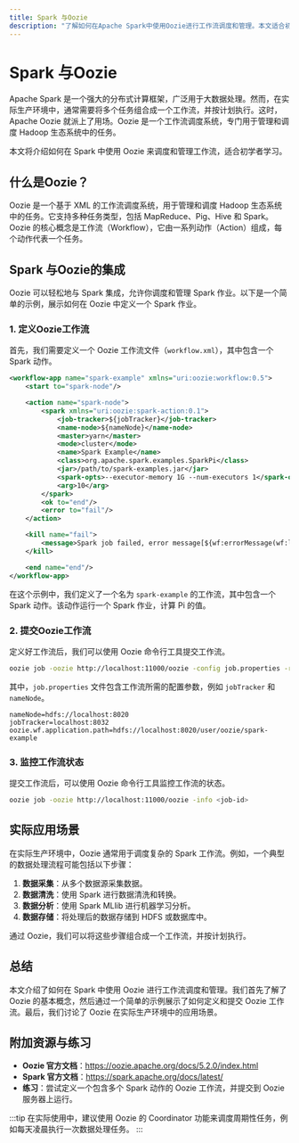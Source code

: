 ```yaml
---
title: Spark 与Oozie
description: "了解如何在Apache Spark中使用Oozie进行工作流调度和管理。本文适合初学者，涵盖基本概念、代码示例和实际应用场景。"
---
```


# Spark 与Oozie

Apache Spark 是一个强大的分布式计算框架，广泛用于大数据处理。然而，在实际生产环境中，通常需要将多个任务组合成一个工作流，并按计划执行。这时，Apache Oozie 就派上了用场。Oozie 是一个工作流调度系统，专门用于管理和调度 Hadoop 生态系统中的任务。

本文将介绍如何在 Spark 中使用 Oozie 来调度和管理工作流，适合初学者学习。

## 什么是Oozie？

Oozie 是一个基于 XML 的工作流调度系统，用于管理和调度 Hadoop 生态系统中的任务。它支持多种任务类型，包括 MapReduce、Pig、Hive 和 Spark。Oozie 的核心概念是工作流（Workflow），它由一系列动作（Action）组成，每个动作代表一个任务。

## Spark 与Oozie的集成

Oozie 可以轻松地与 Spark 集成，允许你调度和管理 Spark 作业。以下是一个简单的示例，展示如何在 Oozie 中定义一个 Spark 作业。

### 1. 定义Oozie工作流

首先，我们需要定义一个 Oozie 工作流文件（`workflow.xml`），其中包含一个 Spark 动作。

```xml
<workflow-app name="spark-example" xmlns="uri:oozie:workflow:0.5">
    <start to="spark-node"/>

    <action name="spark-node">
        <spark xmlns="uri:oozie:spark-action:0.1">
            <job-tracker>${jobTracker}</job-tracker>
            <name-node>${nameNode}</name-node>
            <master>yarn</master>
            <mode>cluster</mode>
            <name>Spark Example</name>
            <class>org.apache.spark.examples.SparkPi</class>
            <jar>/path/to/spark-examples.jar</jar>
            <spark-opts>--executor-memory 1G --num-executors 1</spark-opts>
            <arg>10</arg>
        </spark>
        <ok to="end"/>
        <error to="fail"/>
    </action>

    <kill name="fail">
        <message>Spark job failed, error message[${wf:errorMessage(wf:lastErrorNode())}]</message>
    </kill>

    <end name="end"/>
</workflow-app>
```

在这个示例中，我们定义了一个名为 `spark-example` 的工作流，其中包含一个 Spark 动作。该动作运行一个 Spark 作业，计算 Pi 的值。

### 2. 提交Oozie工作流

定义好工作流后，我们可以使用 Oozie 命令行工具提交工作流。

```bash
oozie job -oozie http://localhost:11000/oozie -config job.properties -run
```

其中，`job.properties` 文件包含工作流所需的配置参数，例如 `jobTracker` 和 `nameNode`。

```properties
nameNode=hdfs://localhost:8020
jobTracker=localhost:8032
oozie.wf.application.path=hdfs://localhost:8020/user/oozie/spark-example
```

### 3. 监控工作流状态

提交工作流后，可以使用 Oozie 命令行工具监控工作流的状态。

```bash
oozie job -oozie http://localhost:11000/oozie -info <job-id>
```

## 实际应用场景

在实际生产环境中，Oozie 通常用于调度复杂的 Spark 工作流。例如，一个典型的数据处理流程可能包括以下步骤：

1. **数据采集**：从多个数据源采集数据。
2. **数据清洗**：使用 Spark 进行数据清洗和转换。
3. **数据分析**：使用 Spark MLlib 进行机器学习分析。
4. **数据存储**：将处理后的数据存储到 HDFS 或数据库中。

通过 Oozie，我们可以将这些步骤组合成一个工作流，并按计划执行。

## 总结

本文介绍了如何在 Spark 中使用 Oozie 进行工作流调度和管理。我们首先了解了 Oozie 的基本概念，然后通过一个简单的示例展示了如何定义和提交 Oozie 工作流。最后，我们讨论了 Oozie 在实际生产环境中的应用场景。

## 附加资源与练习

- **Oozie 官方文档**：https://oozie.apache.org/docs/5.2.0/index.html
- **Spark 官方文档**：https://spark.apache.org/docs/latest/
- **练习**：尝试定义一个包含多个 Spark 动作的 Oozie 工作流，并提交到 Oozie 服务器上运行。

:::tip
在实际使用中，建议使用 Oozie 的 Coordinator 功能来调度周期性任务，例如每天凌晨执行一次数据处理任务。
:::